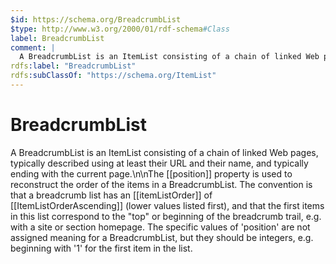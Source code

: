 ```yaml
---
$id: https://schema.org/BreadcrumbList
$type: http://www.w3.org/2000/01/rdf-schema#Class
label: BreadcrumbList
comment: |
  A BreadcrumbList is an ItemList consisting of a chain of linked Web pages, typically described using at least their URL and their name, and typically ending with the current page.\n\nThe [[position]] property is used to reconstruct the order of the items in a BreadcrumbList. The convention is that a breadcrumb list has an [[itemListOrder]] of [[ItemListOrderAscending]] (lower values listed first), and that the first items in this list correspond to the "top" or beginning of the breadcrumb trail, e.g. with a site or section homepage. The specific values of 'position' are not assigned meaning for a BreadcrumbList, but they should be integers, e.g. beginning with '1' for the first item in the list.
rdfs:label: "BreadcrumbList"
rdfs:subClassOf: "https://schema.org/ItemList"
---
```


# BreadcrumbList

A BreadcrumbList is an ItemList consisting of a chain of linked Web pages, typically described using at least their URL and their name, and typically ending with the current page.\n\nThe [[position]] property is used to reconstruct the order of the items in a BreadcrumbList. The convention is that a breadcrumb list has an [[itemListOrder]] of [[ItemListOrderAscending]] (lower values listed first), and that the first items in this list correspond to the "top" or beginning of the breadcrumb trail, e.g. with a site or section homepage. The specific values of 'position' are not assigned meaning for a BreadcrumbList, but they should be integers, e.g. beginning with '1' for the first item in the list.

